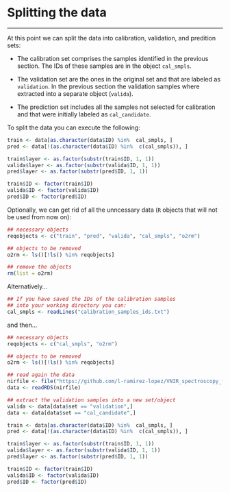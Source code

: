 # Splitting the data

------------------------------------------------------------------------

At this point we can split the data into calibration, validation, and predition sets:

* The calibration set comprises the samples identified in the previous section. The IDs of these samples are in the object `cal_smpls`. 

* The validation set are the ones in the original set and that are labeled as `validation`. In the previous section the validation samples where extracted into a separate object (`valida`). 

* The prediction set includes all the samples not selected for calibration and that were initially labeled as `cal_candidate`. 

To split the data you can execute the following:

```r
train <- data[as.character(data$ID) %in%  cal_smpls, ]
pred <- data[!(as.character(data$ID) %in%  c(cal_smpls)), ]

train$layer <- as.factor(substr(train$ID, 1, 1))
valida$layer <- as.factor(substr(valida$ID, 1, 1))
pred$layer <- as.factor(substr(pred$ID, 1, 1))

train$ID <- factor(train$ID)
valida$ID <- factor(valida$ID)
pred$ID <- factor(pred$ID)
```

Optionally, we can get rid of all the unncessary data (`R` objects that will not be used from now on):
```r
## necessary objects
reqobjects <- c("train", "pred", "valida", "cal_smpls", "o2rm")

## objects to be removed
o2rm <- ls()[!ls() %in% reqobjects]

## remove the objects
rm(list = o2rm)
```

Alternatively...
```r
## If you have saved the IDs of the calibration samples 
## into your working directory you can:
cal_smpls <- readLines("calibration_samples_ids.txt")
```

and then...
```r
## necessary objects
reqobjects <- c("cal_smpls", "o2rm")

## objects to be removed
o2rm <- ls()[!ls() %in% reqobjects]

## read again the data
nirfile <- file("https://github.com/l-ramirez-lopez/VNIR_spectroscopy_for_robust_soil_mapping/raw/master/SoilNIRSaoPaulo.rds")
data <- readRDS(nirfile)

## extract the validation samples into a new set/object
valida <- data[data$set == "validation",]
data <- data[data$set == "cal_candidate",]

train <- data[as.character(data$ID) %in%  cal_smpls, ]
pred <- data[!(as.character(data$ID) %in%  c(cal_smpls)), ]

train$layer <- as.factor(substr(train$ID, 1, 1))
valida$layer <- as.factor(substr(valida$ID, 1, 1))
pred$layer <- as.factor(substr(pred$ID, 1, 1))

train$ID <- factor(train$ID)
valida$ID <- factor(valida$ID)
pred$ID <- factor(pred$ID)
```
